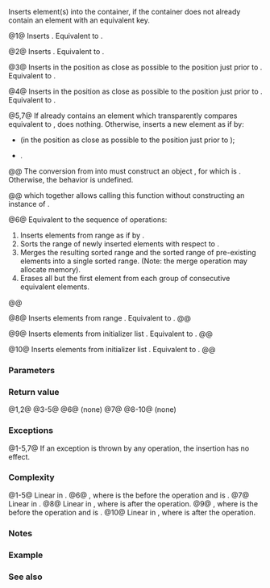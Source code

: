 {{cpp/container/flat_set/title|insert}}
{{cpp/container/flat_set/navbar}}
{{dcl begin}}
{{dcl|num=1|since=c++23|
std::pair&lt;iterator, bool&gt; insert( const value_type&amp; value );
}}
{{dcl|num=2|since=c++23|
std::pair&lt;iterator, bool&gt; insert( value_type&amp;&amp; value );
}}
{{dcl|num=3|since=c++23|
iterator insert( const_iterator pos, const value_type&amp; value );
}}
{{dcl|num=4|since=c++23|
iterator insert( const_iterator pos, value_type&amp;&amp; value );
}}
{{dcl|num=5|since=c++23|
template&lt; class K &gt;
iterator insert( const_iterator pos, K&amp;&amp; x );
}}
{{dcl|num=6|since=c++23|
template&lt; class InputIt &gt;
void insert( InputIt first, InputIt last );
}}
{{dcl|num=7|since=c++23|
template&lt; class K &gt;
std::pair&lt;iterator, bool&gt; insert( K&amp;&amp; x );
}}
{{dcl|num=8|since=c++23|
template&lt; class InputIt &gt;
void insert( std::sorted_unique_t, InputIt first, InputIt last );
}}
{{dcl|num=9|since=c++23|
void insert( std::initializer_list&lt;key_type&gt; ilist );
}}
{{dcl|num=10|since=c++23|
void insert( std::sorted_unique_t s, std::initializer_list&lt;key_type&gt; ilist );
}}
{{dcl end}}

Inserts element(s) into the container, if the container does not already contain an element with an equivalent key.

@1@ Inserts {{c|value}}. Equivalent to {{c|return emplace(value);}}.

@2@ Inserts {{c|value}}. Equivalent to {{c|return emplace(std::move(value));}}.

@3@ Inserts {{c|value}} in the position as close as possible to the position just prior to {{c|pos}}. Equivalent to {{c|return emplace_hint(pos, value);}}.

@4@ Inserts {{c|value}} in the position as close as possible to the position just prior to {{c|pos}}. Equivalent to {{c|return emplace_hint(pos, std::move(value));}}.

@5,7@ If {{c|*this}} already contains an element which transparently compares equivalent to {{c|x}}, does nothing. Otherwise, inserts a new element as if by:
* {{v|5}} {{c|emplace(pos, std::forward&lt;K&gt;(x))}} (in the position as close as possible to the position just prior to {{c|pos}});
* {{v|7}} {{c|emplace(std::forward&lt;K&gt;(x))}}.

@@ The conversion from {{c|x}} into {{rlpt|/#Member types|key_type}} must construct an object {{c|u}}, for which {{c|1=find(k) == find(u)}} is {{c|true}}. Otherwise, the behavior is undefined.

@@ {{cpp/enable if|
* The qualified-id {{tt|Compare::is_transparent}} is valid and denotes a type, and
* {{c|std::is_constructible_v&lt;value_type, K&gt;}} is {{c|true}},
|plural=yes}} which together allows calling this function without constructing an instance of {{tt|Key}}.

@6@ Equivalent to the sequence of operations:
# Inserts elements from range {{range|first|last}} as if by {{c|c.insert(c.end(), first, last);}}.
# Sorts the range of newly inserted elements with respect to {{rlpi|/#Member objects|compare}}.
# Merges the resulting sorted range and the sorted range of pre-existing elements into a single sorted range. (Note: the merge operation may allocate memory).
# Erases all but the first element from each group of consecutive equivalent elements.
@@ {{cpp/container/lwg2488-note}}

@8@ Inserts elements from range {{range|first|last}}. Equivalent to {{c|insert(first, last);}}.
@@ {{cpp/container/lwg2488-note}}

@9@ Inserts elements from initializer list {{c|ilist}}. Equivalent to {{c|insert(ilist.begin(), ilist.end());}}.
@@ {{cpp/container/lwg2488-note}}

@10@ Inserts elements from initializer list {{c|ilist}}. Equivalent to {{c|insert(s, ilist.begin(), ilist.end());}}.
@@ {{cpp/container/lwg2488-note}}

{{cpp/container/note iterator invalidation|flat_set|insert}}

===Parameters===
{{par begin}}
{{par|pos|iterator to the position before which the new element will be inserted}}
{{par|value|element value to insert}}
{{par|first, last|range of elements to insert}}
{{par|ilist|initializer list to insert the values from}}
{{par|x|a value of any type that can be transparently compared with a key}}
{{par|s|a [[cpp/container/sorted_unique|disambiguation tag]] indicating that the input sequence is sorted (with respect to {{rlpi|/#Member objects|compare}}) and contains only unique elements}}
{{par hreq}}
{{par req named|InputIt|InputIterator}}
{{par end}}

===Return value===
@1,2@ {{cpp/container/return iterator pair||pair}}
@3-5@ {{cpp/container/return iterator pair}}
@6@ (none)
@7@ {{cpp/container/return iterator pair||pair}}
@8-10@ (none)

===Exceptions===
@1-5,7@ If an exception is thrown by any operation, the insertion has no effect.

{{todo|cases 6,8-10}}

===Complexity===
@1-5@ Linear in {{rlpt|size|size()}}.
@6@ {{c|N + M·log(M)}}, where {{tt|N}} is the {{rlpt|size|size()}} before the operation and {{tt|M}} is {{c|std::distance(first, last)}}.
@7@ Linear in {{rlpt|size|size()}}.
@8@ Linear in {{tt|N}}, where {{tt|N}} is {{rlpt|size|size()}} after the operation.
@9@ {{c|N + M·log(M)}}, where {{tt|N}} is the {{rlpt|size|size()}} before the operation and {{tt|M}} is {{c|ilist.size()}}.
@10@ Linear in {{tt|N}}, where {{tt|N}} is {{rlpt|size|size()}} after the operation.

{{todo|1=recheck the complexity: 1-5, 7, 9, 10. The lookup is log(N), but insertion in underlying container is N/2 on average =&gt; Linear.}}

===Notes===
{{cpp/container/hinted insert note|3-5}}

===Example===
{{example
|code=
#include &lt;cassert&gt;
#include &lt;flat_set&gt;
#include &lt;iostream&gt;

int main()
{
    std::flat_set&lt;int&gt; set;

    auto result_1 = set.insert(3);
    assert(result_1.first != set.end()); // it is a valid iterator
    assert(*result_1.first == 3);
    if (result_1.second)
        std::cout &lt;&lt; "insert done\n";

    auto result_2 = set.insert(3);
    assert(result_2.first == result_1.first); // the same iterator
    assert(*result_2.first == 3);
    if (!result_2.second)
        std::cout &lt;&lt; "no insertion\n";
}
|output=
insert done
no insertion
}}

===See also===
{{dsc begin}}
{{dsc inc|cpp/container/dsc emplace|flat_set}}
{{dsc inc|cpp/container/dsc emplace_hint|flat_set}}
{{dsc inc|cpp/iterator/dsc inserter}}
{{dsc end}}

{{langlinks|de|es|fr|it|ja|pt|ru|zh}}